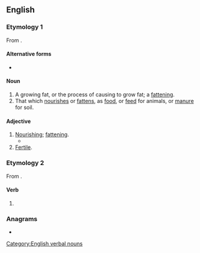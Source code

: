 ==English==

===Etymology 1===
From {{m|en|battle||to nourish, feed}}.

====Alternative forms====
* {{l|en|batteling}}

====Noun====
{{en-noun}}

# A growing fat, or the process of causing to grow fat; a [[fattening]].
# That which [[nourish]]es or [[fatten]]s, as [[food]], or [[feed]] for animals, or [[manure]] for soil.

====Adjective====
{{en-adj}}

# [[nourishing|Nourishing]]; [[fattening]].
#* {{quote-text|en|year=1873|author=Sir John Scott Keltie|title=The works of the British dramatists|passage=Let it be me; and trust me, Margaret, The meads environ'd with the silver streams, Whose '''battling''' pastures fatten all my flocks, Yielding forth fleeces stapled with such wool As Lemnster cannot yield more finer stuff, [...]}}
# [[fertile|Fertile]].

===Etymology 2===
From {{m|en|battle}}.

====Verb====
{{head|en|verb form}}

# {{present participle of|en|battle|nocat=1}}

===Anagrams===
* {{anagrams|en|a=abgilntt|anti-LGBT|blatting}}

[[Category:English verbal nouns]]